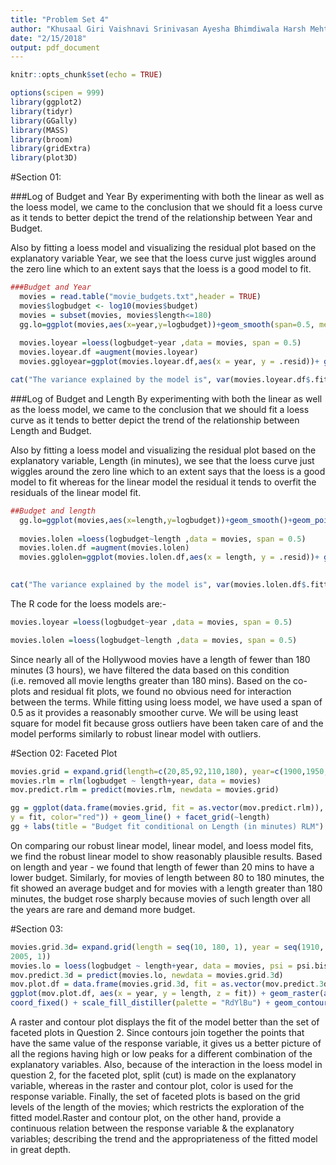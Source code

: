 ```yaml
---
title: "Problem Set 4"
author: "Khusaal Giri Vaishnavi Srinivasan Ayesha Bhimdiwala Harsh Mehta"
date: "2/15/2018"
output: pdf_document
---
```


```r
knitr::opts_chunk$set(echo = TRUE)
```

```r
options(scipen = 999)
library(ggplot2)
library(tidyr)
library(GGally)
library(MASS)
library(broom)
library(gridExtra)
library(plot3D)
```

#Section 01: 

###Log of Budget and Year
By experimenting with both the linear as well as the loess model, we came to the conclusion that we should fit a loess curve as it tends to better depict the trend of the relationship between Year and Budget.

Also by fitting a loess model and visualizing the residual plot based on the explanatory variable Year, we see that the loess curve just wiggles around the zero line which to an extent says that the loess is a good model to fit.

```r
###Budget and Year
  movies = read.table("movie_budgets.txt",header = TRUE)
  movies$logbudget <- log10(movies$budget)
  movies = subset(movies, movies$length<=180)
  gg.lo=ggplot(movies,aes(x=year,y=logbudget))+geom_smooth(span=0.5, method.args = list(degree = 1))+geom_point()
  
  movies.loyear =loess(logbudget~year ,data = movies, span = 0.5)
  movies.loyear.df =augment(movies.loyear)
  movies.ggloyear=ggplot(movies.loyear.df,aes(x = year, y = .resid))+ geom_point()+ geom_smooth(method="loess")+geom_abline(slope = 0, intercept = 0)
```

```r
cat("The variance explained by the model is", var(movies.loyear.df$.fitted)/var(movies$logbudget)*100,"%")
```

###Log of Budget and Length
By experimenting with both the linear as well as the loess model, we came to the conclusion that we should fit a loess curve as it tends to better depict the trend of the relationship between Length and Budget.

Also by fitting a loess model and visualizing the residual plot based on the explanatory variable, Length (in minutes), we see that the loess curve just wiggles around the zero line which to an extent says that the loess is a good model to fit whereas for the linear model the residual it tends to overfit the residuals of the linear model fit.

```r
##Budget and length
  gg.lo=ggplot(movies,aes(x=length,y=logbudget))+geom_smooth()+geom_point()
  
  movies.lolen =loess(logbudget~length ,data = movies, span = 0.5)
  movies.lolen.df =augment(movies.lolen)
  movies.gglolen=ggplot(movies.lolen.df,aes(x = length, y = .resid))+ geom_point()+ geom_smooth()+geom_abline(slope = 0, intercept = 0)
  
```

```r
cat("The variance explained by the model is", var(movies.lolen.df$.fitted)/var(movies$logbudget)*100,"%")
```
The R code for the loess models are:-
```r
movies.loyear =loess(logbudget~year ,data = movies, span = 0.5)

movies.lolen =loess(logbudget~length ,data = movies, span = 0.5)

```
Since nearly all of the Hollywood movies have a length of fewer than 180 minutes (3 hours), we have filtered the data based on this condition (i.e. removed all movie lengths greater than 180 mins). Based on the co-plots and residual fit plots, we found no obvious need for interaction between the terms. While fitting using loess model, we have used a span of 0.5 as it provides a reasonably smoother curve. We will be using least square for model fit because gross outliers have been taken care of and the model performs similarly to robust linear model with outliers.


#Section 02: Faceted Plot

```r
movies.grid = expand.grid(length=c(20,85,92,110,180), year=c(1900,1950,1990,2000, 2005))
movies.rlm = rlm(logbudget ~ length+year, data = movies)
mov.predict.rlm = predict(movies.rlm, newdata = movies.grid)

gg = ggplot(data.frame(movies.grid, fit = as.vector(mov.predict.rlm)), aes(x = length+year,
y = fit, color="red")) + geom_line() + facet_grid(~length)
gg + labs(title = "Budget fit conditional on Length (in minutes) RLM")
```


On comparing our robust linear model, linear model, and loess model fits, we find the robust linear model to show reasonably plausible results. Based on length and year - we found that length of fewer than 20 mins to have a lower budget. Similarly, for movies of length between 80 to 180 minutes, the fit showed an average budget and for movies with a length greater than 180 minutes, the budget rose sharply because movies of such length over all the years are rare and demand more budget.


#Section 03:

```r
movies.grid.3d= expand.grid(length = seq(10, 180, 1), year = seq(1910,
2005, 1))
movies.lo = loess(logbudget ~ length+year, data = movies, psi = psi.bisquare)
mov.predict.3d = predict(movies.lo, newdata = movies.grid.3d)
mov.plot.df = data.frame(movies.grid.3d, fit = as.vector(mov.predict.3d))
ggplot(mov.plot.df, aes(x = year, y = length, z = fit)) + geom_raster(aes(fill = fit)) +
coord_fixed() + scale_fill_distiller(palette = "RdYlBu") + geom_contour() + labs(title="Raster and Contour Plot")
```


A raster and contour plot displays the fit of the model better than the set of faceted plots in Question 2.
Since contours join together the points that have the same value of the response variable, it gives us a better picture of all the regions having high or low peaks for a different combination of the explanatory variables.
Also, because of the interaction in the loess model in question 2, for the faceted plot, split (cut) is made on the explanatory variable, whereas in the raster and contour plot, color is used for the response variable. 
Finally, the set of faceted plots is based on the grid levels of the length of the movies; which restricts the exploration of the fitted model.Raster and contour plot, on the other hand, provide a continuous relation between the response variable & the explanatory variables; describing the trend and the appropriateness of the fitted model in great depth. 
